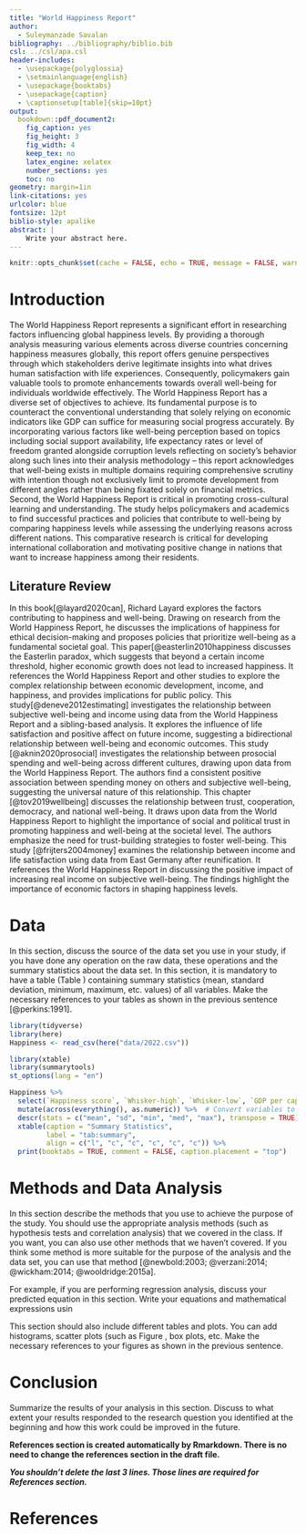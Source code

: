 ```yaml
---
title: "World Happiness Report"
author: 
  - Suleymanzade Savalan
bibliography: ../bibliography/biblio.bib
csl: ../csl/apa.csl
header-includes:
  - \usepackage{polyglossia}
  - \setmainlanguage{english}
  - \usepackage{booktabs}
  - \usepackage{caption} 
  - \captionsetup[table]{skip=10pt}
output:
  bookdown::pdf_document2:
    fig_caption: yes
    fig_height: 3
    fig_width: 4
    keep_tex: no
    latex_engine: xelatex
    number_sections: yes
    toc: no
geometry: margin=1in
link-citations: yes
urlcolor: blue
fontsize: 12pt
biblio-style: apalike
abstract: |
    Write your abstract here.
---
```

```r
knitr::opts_chunk$set(cache = FALSE, echo = TRUE, message = FALSE, warning = FALSE)
```

<!-- ======================================================================= -->
<!-- ============================== FOOTNOTES ============================== -->
<!-- ======================================================================= -->
[^1]: 20080795, [Github Repo](https://github.com/SavalanS/Final)


# Introduction
The World Happiness Report represents a significant effort in researching factors influencing global happiness levels. By providing a thorough analysis measuring various elements across diverse countries concerning happiness measures globally, this report offers genuine perspectives through which stakeholders derive legitimate insights into what drives human satisfaction with life experiences. Consequently, policymakers gain valuable tools to promote enhancements towards overall well-being for individuals worldwide effectively.
The World Happiness Report has a diverse set of objectives to achieve. Its fundamental purpose is to counteract the conventional understanding that solely relying on economic indicators like GDP can suffice for measuring social progress accurately. By incorporating various factors like well-being perception based on topics including social support availability, life expectancy rates or level of freedom granted alongside corruption levels reflecting on society's behavior along such lines into their analysis methodology – this report acknowledges that well-being exists in multiple domains requiring comprehensive scrutiny with intention though not exclusively limit to promote development from different angles rather than being fixated solely on financial metrics.
Second, the World Happiness Report is critical in promoting cross-cultural learning and understanding. The study helps policymakers and academics to find successful practices and policies that contribute to well-being by comparing happiness levels while assessing the underlying reasons across different nations. This comparative research is critical for developing international collaboration and motivating positive change in nations that want to increase happiness among their residents.

## Literature Review

In this book[@layard2020can], Richard Layard explores the factors contributing to happiness and well-being. Drawing on research from the World Happiness Report, he discusses the implications of happiness for ethical decision-making and proposes policies that prioritize well-being as a fundamental societal goal. This paper[@easterlin2010happiness discusses the Easterlin paradox, which suggests that beyond a certain income threshold, higher economic growth does not lead to increased happiness. It references the World Happiness Report and other studies to explore the complex relationship between economic development, income, and happiness, and provides implications for public policy. This study[@deneve2012estimating] investigates the relationship between subjective well-being and income using data from the World Happiness Report and a sibling-based analysis. It explores the influence of life satisfaction and positive affect on future income, suggesting a bidirectional relationship between well-being and economic outcomes. This study [@aknin2020prosocial] investigates the relationship between prosocial spending and well-being across different cultures, drawing upon data from the World Happiness Report. The authors find a consistent positive association between spending money on others and subjective well-being, suggesting the universal nature of this relationship. This chapter [@tov2019wellbeing] discusses the relationship between trust, cooperation, democracy, and national well-being. It draws upon data from the World Happiness Report to highlight the importance of social and political trust in promoting happiness and well-being at the societal level. The authors emphasize the need for trust-building strategies to foster well-being. This study [@frijters2004money] examines the relationship between income and life satisfaction using data from East Germany after reunification. It references the World Happiness Report in discussing the positive impact of increasing real income on subjective well-being. The findings highlight the importance of economic factors in shaping happiness levels.

# Data
In this section, discuss the source of the data set you use in your study, if you have done any operation on the raw data, these operations and the summary statistics about the data set. In this section, it is mandatory to have a table (Table \ref{tab:summary}) containing summary statistics (mean, standard deviation, minimum, maximum, etc. values) of all variables. Make the necessary references to your tables as shown in the previous sentence [@perkins:1991].


```r
library(tidyverse)
library(here)
Happiness <- read_csv(here("data/2022.csv"))
```



```r
library(xtable) 
library(summarytools)
st_options(lang = "en")
```


```r
Happiness %>%
  select(`Happiness score`, `Whisker-high`, `Whisker-low`, `GDP per capita`, `Social support`, `Healthy life expectancy`, `Freedom to make life choices`, `Generosity`, `Perceptions of corruption`) %>% 
  mutate(across(everything(), as.numeric)) %>%  # Convert variables to numeric
  descr(stats = c("mean", "sd", "min", "med", "max"), transpose = TRUE) %>% 
  xtable(caption = "Summary Statistics",
         label = "tab:summary",
         align = c("l", "c", "c", "c", "c", "c")) %>% 
  print(booktabs = TRUE, comment = FALSE, caption.placement = "top")
```



# Methods and Data Analysis
In this section describe the methods that you use to achieve the purpose of the study. You should use the appropriate analysis methods (such as hypothesis tests and correlation analysis) that we covered in the class. If you want, you can also use other methods that we haven't covered. If you think some method is more suitable for the purpose of the analysis and the data set, you can use that method [@newbold:2003; @verzani:2014; @wickham:2014; @wooldridge:2015a].

For example, if you are performing regression analysis, discuss your predicted equation in this section. Write your equations and mathematical expressions usin


This section should also include different tables and plots. You can add histograms, scatter plots (such as Figure , box plots, etc. Make the necessary references to your figures as shown in the previous sentence.





# Conclusion
Summarize the results of your analysis in this section. Discuss to what extent your results responded to the research question you identified at the beginning and how this work could be improved in the future.

**References section is created automatically by Rmarkdown. There is no need to change the references section in the draft file.**

**_You shouldn't delete the last 3 lines. Those lines are required for References section._**

\newpage
# References {#references}
<div id="refs"></div>


